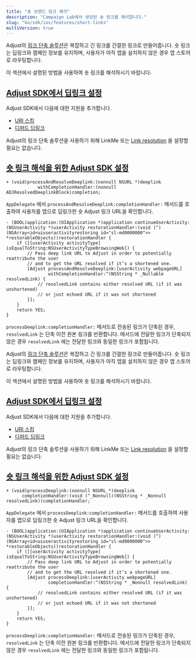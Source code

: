```yaml
---
title: "숏 브랜드 링크 해석"
description: "Campaign Lab에서 생성된 숏 링크를 해석합니다."
slug: "ko/sdk/ios/features/short-links"
multiVersion: true
---
```


<SdkVersion version="v5">

Adjust의 [링크 단축 솔루션](https://help.adjust.com/ko/article/short-branded-links)은 복잡하고 긴 링크를 간결한 링크로 만들어줍니다. 숏 링크는 딥링크와 캠페인 정보를 유지하며, 사용자가 아직 앱을 설치하지 않은 경우 앱 스토어로 라우팅합니다.

이 섹션에서 설명된 방법을 사용하여 숏 링크를 해석하시기 바랍니다.

## [Adjust SDK에서 딥링크 설정](set-up-deep-linking-in-the-adjust-sdk)

Adjust SDK에서 다음에 대한 지원을 추가합니다.

-  [URI 스킴](/en/sdk/ios/features/deep-links/direct)
-  [디퍼드 딥링크](/en/sdk/ios/features/deep-links/deferred)

<Callout type="note">

Adjust의 링크 단축 솔루션을 사용하기 위해 LinkMe 또는 [Link resolution](/en/sdk/ios/features/deep-links/resolution) 을 설정할 필요는 없습니다.

</Callout>

## [숏 링크 해석을 위한 Adjust SDK 설정](set-up-the-adjust-sdk-to-resolve-short-links)

<CodeBlock title="메서드 서명">

```objc
+ (void)processAndResolveDeeplink:(nonnull NSURL *)deeplink
            withCompletionHandler:(nonnull ADJResolvedDeeplinkBlock)completion;
```

</CodeBlock>

`AppDelegate` 에서 `processAndResolveDeeplink:completionHandler:` 메서드를 호출하여 사용자를 앱으로 딥링크한 숏 Adjust 링크 URL을 확인합니다.

```objc
- (BOOL)application:(UIApplication *)application continueUserActivity:(NSUserActivity *)userActivity restorationHandler:(void (^)(NSArray<id<uiuseractivityrestoring id="sl-md0000000">> *restorableObjects))restorationHandler {
    if ([[userActivity activityType] isEqualToString:NSUserActivityTypeBrowsingWeb]) {
        // Pass deep link URL to Adjust in order to potentially reattribute the user
        // and to get the URL resolved if it’s a shortened one.
        [Adjust processAndResolveDeeplink:[userActivity webpageURL]
                withCompletionHandler:^(NSString * _Nullable resolvedLink) {
            // resolvedLink contains either resolved URL (if it was unshortened)
            // or just echoed URL if it was not shortened
        }];
    }
    return YES;
}
```

`processDeeplink:completionHandler:` 메서드로 전송된 링크가 단축된 경우, `resolvedLink` 는 단축 이전 원본 링크를 반환합니다. 메서드에 전달한 링크가 단축되지 않은 경우 `resolvedLink` 에는 전달한 링크와 동일한 링크가 포함됩니다.

</SdkVersion>
<SdkVersion version="v4">

Adjust의 [링크 단축 솔루션](https://help.adjust.com/ko/article/short-branded-links)은 복잡하고 긴 링크를 간결한 링크로 만들어줍니다. 숏 링크는 딥링크와 캠페인 정보를 유지하며, 사용자가 아직 앱을 설치하지 않은 경우 앱 스토어로 라우팅합니다.

이 섹션에서 설명된 방법을 사용하여 숏 링크를 해석하시기 바랍니다.

## [Adjust SDK에서 딥링크 설정](set-up-deep-linking-in-the-adjust-sdk)

Adjust SDK에서 다음에 대한 지원을 추가합니다.

-  [URI 스킴](/en/sdk/ios/features/deep-links/direct)
-  [디퍼드 딥링크](/en/sdk/ios/features/deep-links/deferred)

<Callout type="note">

Adjust의 링크 단축 솔루션을 사용하기 위해 LinkMe 또는 [Link resolution](/en/sdk/ios/features/deep-links/resolution) 을 설정할 필요는 없습니다.

</Callout>

## [숏 링크 해석을 위한 Adjust SDK 설정](set-up-the-adjust-sdk-to-resolve-short-links)

<CodeBlock title="메서드 서명">

```objc
+ (void)processDeeplink:(nonnull NSURL *)deeplink
      completionHandler:(void (^_Nonnull)(NSString * _Nonnull resolvedLink))completionHandler;
```

</CodeBlock>

`AppDelegate` 에서 `processDeeplink:completionHandler:` 메서드를 호출하여 사용자를 앱으로 딥링크한 숏 Adjust 링크 URL을 확인합니다.

```objc
- (BOOL)application:(UIApplication *)application continueUserActivity:(NSUserActivity *)userActivity restorationHandler:(void (^)(NSArray<id<uiuseractivityrestoring id="sl-md0000000">> *restorableObjects))restorationHandler {
    if ([[userActivity activityType] isEqualToString:NSUserActivityTypeBrowsingWeb]) {
        // Pass deep link URL to Adjust in order to potentially reattribute the user
        // and to get the URL resolved if it’s a shortened one.
        [Adjust processDeeplink:[userActivity webpageURL]
                completionHandler:^(NSString * _Nonnull resolvedLink) {
            // resolvedLink contains either resolved URL (if it was unshortened)
            // or just echoed URL if it was not shortened
        }];
    }
    return YES;
}
```

`processDeeplink:completionHandler:` 메서드로 전송된 링크가 단축된 경우, `resolvedLink` 는 단축 이전 원본 링크를 반환합니다. 메서드에 전달한 링크가 단축되지 않은 경우 `resolvedLink` 에는 전달한 링크와 동일한 링크가 포함됩니다.

</SdkVersion>
